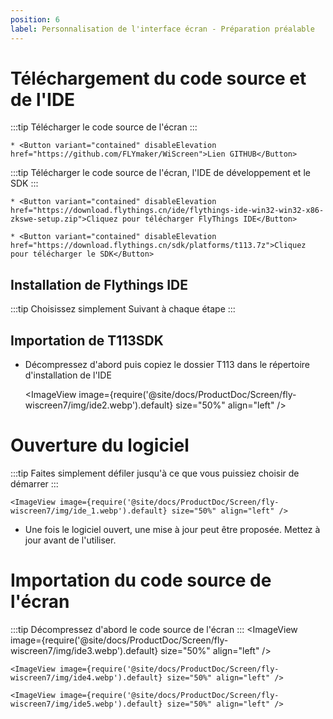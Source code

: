 ```yaml
---
position: 6
label: Personnalisation de l'interface écran - Préparation préalable
---
```


# Téléchargement du code source et de l'IDE


:::tip
Télécharger le code source de l'écran
:::

    * <Button variant="contained" disableElevation href="https://github.com/FLYmaker/WiScreen">Lien GITHUB</Button>

:::tip
Télécharger le code source de l'écran, l'IDE de développement et le SDK
:::

    * <Button variant="contained" disableElevation href="https://download.flythings.cn/ide/flythings-ide-win32-win32-x86-zkswe-setup.zip">Cliquez pour télécharger FlyThings IDE</Button>

    * <Button variant="contained" disableElevation href="https://download.flythings.cn/sdk/platforms/t113.7z">Cliquez pour télécharger le SDK</Button>


## Installation de Flythings IDE

:::tip
Choisissez simplement Suivant à chaque étape
:::

## Importation de T113SDK
* Décompressez d'abord puis copiez le dossier T113 dans le répertoire d'installation de l'IDE

    <ImageView image={require('@site/docs/ProductDoc/Screen/fly-wiscreen7/img/ide2.webp').default} size="50%" align="left" />



# Ouverture du logiciel

:::tip
Faites simplement défiler jusqu'à ce que vous puissiez choisir de démarrer
:::

    <ImageView image={require('@site/docs/ProductDoc/Screen/fly-wiscreen7/img/ide_1.webp').default} size="50%" align="left" />

* Une fois le logiciel ouvert, une mise à jour peut être proposée. Mettez à jour avant de l'utiliser.

# Importation du code source de l'écran

:::tip
Décompressez d'abord le code source de l'écran
:::
    <ImageView image={require('@site/docs/ProductDoc/Screen/fly-wiscreen7/img/ide3.webp').default} size="50%" align="left" />

    <ImageView image={require('@site/docs/ProductDoc/Screen/fly-wiscreen7/img/ide4.webp').default} size="50%" align="left" />

    <ImageView image={require('@site/docs/ProductDoc/Screen/fly-wiscreen7/img/ide5.webp').default} size="50%" align="left" />
